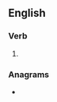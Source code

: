 ==English==

===Verb===
{{head|en|verb form}}

# {{present participle of|duck dive|lang=en|nocat=1}}

===Anagrams===
* {{anagrams|en|a=cddgiiknuv|diving duck}}